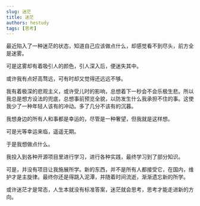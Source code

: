 ```yaml
---
slug: 迷茫
title: 迷茫
authors: hestudy
tags: [思考]
---
```


最近陷入了一种迷茫的状态，知道自己应该做点什么，却感觉看不到尽头，前方全是迷雾。

可是这雾却有着吸引人的颜色，引人深入后，便迷失其中。

<!--truncate-->

或许我有点好高骛远，可有时却又觉得还远远不够。

我有着极深的悲观主义，或许受儿时的影响，总想着下一秒会不会乐极生悲。所以我总是想方设法的兜底，总想事前预览全貌，以防发生什么我承担不住的事。这使我少了一种年轻人该有的冲动。多了几分不该有的沉暮。

我想身边的所有人和事都是幸运的，尽管是一种奢望，但我就是这样想。

可是光等幸运来临，遥遥无期。

于是我想做点什么。

我投入到各种开源项目里进行学习，进行各种实践，最终学习到了部分知识。

可是，并没有项目让我施展所学。新的东西，并不是所有人都接受它，在国内，维护才是主旋律。最终你还是得跳入泥潭，并随着时间流逝，渐渐遗忘新的所学。

或许迷茫才是常态，人生本就没有标准答案，迷茫就会思考，思考才能走进新的方向。
